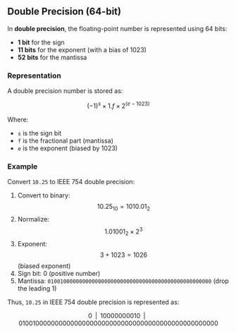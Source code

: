 
## Double Precision (64-bit)

In **double precision**, the floating-point number is represented using 64 bits:

- **1 bit** for the sign
- **11 bits** for the exponent (with a bias of 1023)
- **52 bits** for the mantissa

### Representation

A double precision number is stored as:

$$
(-1)^s \times 1.f \times 2^{(e-1023)}
$$

Where:
- `s` is the sign bit
- `f` is the fractional part (mantissa)
- `e` is the exponent (biased by 1023)

### Example

Convert `10.25` to IEEE 754 double precision:

1. Convert to binary: $$10.25_{10} = 1010.01_2$$
2. Normalize: $$1.01001_2 \times 2^3$$
3. Exponent: $$3 + 1023 = 1026$$ (biased exponent)
4. Sign bit: 0 (positive number)
5. Mantissa: `0100100000000000000000000000000000000000000000000000` (drop the leading 1)

Thus, `10.25` in IEEE 754 double precision is represented as:

$$0 \;\;| \;\; 10000000010 \;\;| \;\; 0100100000000000000000000000000000000000000000000000$$

